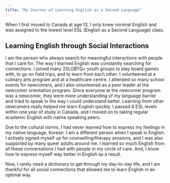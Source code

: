 ```yaml
---
title: "My Journey of Learning English as a Second Language"
---
```


When I first moved to Canada at age 13, I only knew minimal English and was assigned to the lowest level ESL (English as a Second Language) class.

## Learning English through Social Interactions

I am the person who always search for meaningful interactions with people that I care for. The way I learned English was constantly searching for connections. I joined many 2SLGBTQ+ youth groups to play board games with, to go on field trips, and to learn from each other. I volunteered at a culinary arts program and at a healthcare centre. I attended so many school events for newcomers, and I also volunteered as a peer leader at the newcomer orientation program. Since everyone at the newcomer program was a newcomer, they were more understanding of my language barrier and tried to speak in the way I could understand better. Learning from other newcomers really helped me learn English quickly. I passed 4 ESL levels within one year of study in Canada, and I moved on to taking regular academic English with native speaking peers.

Due to the cultural norms, I had never learned how to express my feelings in my native language, Korean. I am a different person when I speak in English. I actively signed myself up for counselling/therapy sessions, and I was also supported by many queer adults around me. I learned so much English from all these conversations I had with people in my circle of care. And, I know how to express myself way better in English as a result.

Now, I rarely need a dictionary to get through my day-to-day life, and I am thankful for all social connections that allowed me to learn English in an optimal way.
